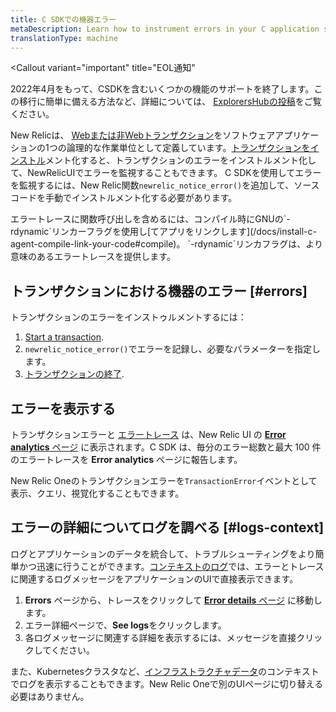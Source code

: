```yaml
---
title: C SDKでの機器エラー
metaDescription: Learn how to instrument errors in your C application so you can monitor them with New Relic.
translationType: machine
---
```


<Callout
  variant="important"
  title="EOL通知"
>
  2022年4月をもって、CSDKを含むいくつかの機能のサポートを終了します。この移行に簡単に備える方法など、詳細については、 [ExplorersHubの投稿](https://discuss.newrelic.com/t/q1-bulk-eol-announcement-fy23/181744)をご覧ください。
</Callout>

New Relicは、 [Webまたは非Webトランザクション](/docs/apm/transactions/intro-transactions/transactions-new-relic-apm)をソフトウェアアプリケーションの1つの論理的な作業単位として定義しています。[トランザクションをインストル](/docs/instrument-transactions-c-agent)メント化すると、トランザクションのエラーをインストルメント化して、NewRelicUIでエラーを監視することもできます。 C SDKを使用してエラーを監視するには、New Relic関数`newrelic_notice_error()`を追加して、ソースコードを手動でインストルメント化する必要があります。

<Callout variant="tip">
  エラートレースに関数呼び出しを含めるには、コンパイル時にGNUの`-rdynamic`リンカーフラグを使用し[てアプリをリンクします](/docs/install-c-agent-compile-link-your-code#compile)。 `-rdynamic`リンカフラグは、より意味のあるエラートレースを提供します。
</Callout>

## トランザクションにおける機器のエラー [#errors]

トランザクションのエラーをインストゥルメントするには：

1. [Start a transaction](/docs/instrument-transactions-c-agent#start-transaction).
2. `newrelic_notice_error()`でエラーを記録し、必要なパラメーターを指定します。
3. [トランザクションの終了](/docs/instrument-transactions-c-agent#end-transaction).

## エラーを表示する

トランザクションエラーと [エラートレース](#error-trace-examples) は、New Relic UI の [**Error analytics** ページ](/docs/apm/applications-menu/error-analytics/error-analytics-manage-error-traces) に表示されます。C SDK は、毎分のエラー総数と最大 100 件のエラートレースを **Error analytics** ページに報告します。

New Relic Oneのトランザクションエラーを`TransactionError`イベントとして表示、クエリ、視覚化することもできます。

## エラーの詳細についてログを調べる [#logs-context]

ログとアプリケーションのデータを統合して、トラブルシューティングをより簡単かつ迅速に行うことができます。[コンテキストのログ](/docs/logs/logs-context/c-sdk-configure-logs-context/)では、エラーとトレースに関連するログメッセージをアプリケーションのUIで直接表示できます。

1. **Errors** ページから、トレースをクリックして [**Error details** ページ](/docs/apm/apm-ui-pages/error-analytics/errors-page-find-fix-verify-problems/) に移動します。
2. エラー詳細ページで、**See logs**をクリックします。
3. 各ログメッセージに関連する詳細を表示するには、メッセージを直接クリックしてください。

また、Kubernetesクラスタなど、[インフラストラクチャデータ](/docs/logs/forward-logs/forward-your-logs-using-infrastructure-agent/)のコンテキストでログを表示することもできます。New Relic Oneで別のUIページに切り替える必要はありません。